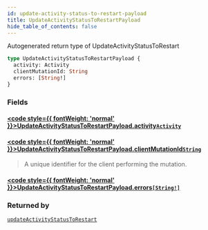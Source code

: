 ```yaml
---
id: update-activity-status-to-restart-payload
title: UpdateActivityStatusToRestartPayload
hide_table_of_contents: false
---
```








Autogenerated return type of UpdateActivityStatusToRestart

```graphql
type UpdateActivityStatusToRestartPayload {
  activity: Activity
  clientMutationId: String
  errors: [String!]
}
```


### Fields

#### [<code style={{ fontWeight: 'normal' }}>UpdateActivityStatusToRestartPayload.<b>activity</b></code>](#)<Bullet />[`Activity`](/api/graphql/documentation/objects/activity) <Badge class="secondary" text="object"/>
> 
> 

#### [<code style={{ fontWeight: 'normal' }}>UpdateActivityStatusToRestartPayload.<b>clientMutationId</b></code>](#)<Bullet />[`String`](/api/graphql/documentation/scalars/string) <Badge class="secondary" text="scalar"/>
> A unique identifier for the client performing the mutation.
> 

#### [<code style={{ fontWeight: 'normal' }}>UpdateActivityStatusToRestartPayload.<b>errors</b></code>](#)<Bullet />[`[String!]`](/api/graphql/documentation/scalars/string) <Badge class="secondary" text="list"/> <Badge class="secondary" text="scalar"/>
> 
> 



### Returned by

[`updateActivityStatusToRestart`](/api/graphql/documentation/mutations/update-activity-status-to-restart)  <Badge class="secondary" text="mutation"/>



